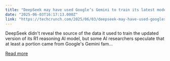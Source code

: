 ```yaml
---
title: "DeepSeek may have used Google’s Gemini to train its latest model"
date: "2025-06-03T16:17:13.000Z"
link: "https://techcrunch.com/2025/06/03/deepseek-may-have-used-googles-gemini-to-train-its-latest-model/"
---
```


DeepSeek didn't reveal the source of the data it used to train the updated version of its R1 reasoning AI model, but some AI researchers speculate that at least a portion came from Google's Gemini fam...

[Read more](https://techcrunch.com/2025/06/03/deepseek-may-have-used-googles-gemini-to-train-its-latest-model/)
